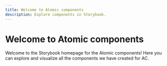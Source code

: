 ```yaml
---
title: Welcome to Atomic components
description: Explore components in Storybook.
---
```


# Welcome to Atomic components

Welcome to the Storybook homepage for the Atomic components! Here you can explore and visualize all the components we have created for AC.
